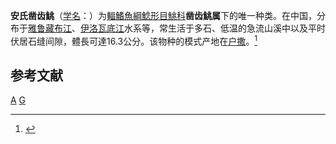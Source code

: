{{Speciesbox 
| taxon = Glaridoglanis andersonii
| status = DD
| status_system = IUCN3.1
| authority = (Day, 1870)
| synonyms = *''Exostoma andersonii'', Day, 1870
}}

'''安氏凿齿鮡'''（[[学名|学名]]：{{lang|la|''Glaridoglanis andersonii''}}）为[[輻鰭魚綱|輻鰭魚綱]][[鯰形目|鯰形目]][[鮡科|鮡科]]'''凿齿鮡属'''下的唯一种类。在中国，分布于[[雅鲁藏布江|雅鲁藏布江]]、[[伊洛瓦底江|伊洛瓦底江]]水系等，常生活于多石、低温的急流山溪中以及平时伏居石缝间隙，體長可達16.3公分。该物种的模式产地在[[户撒|户撒]]。<ref name='id6672'>{{cite web| url =http://www.bioinfo.cn/db05/BjdwSpecies.php?action=view&id=6672| title =凿齿鮡| work =《中国动物物种编目数据库》| publisher =中国科学院微生物研究所| author =中国科学院动物研究所| accessdate =2009-04-11| deadurl =yes| archiveurl =https://web.archive.org/web/20160305001118/http://www.bioinfo.cn/db05/BjdwSpecies.php?action=view&id=6672| archivedate =2016-03-05}}</ref>

== 参考文献 ==
{{reflist}}

{{Taxonbar|from=Q1041065}}

[[Category:凿齿鮡属|A]]
[[Category:1870年描述的鱼类|G]]